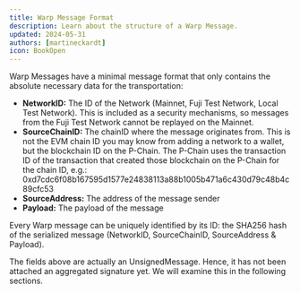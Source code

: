 ```yaml
---
title: Warp Message Format
description: Learn about the structure of a Warp Message.
updated: 2024-05-31
authors: [martineckardt]
icon: BookOpen
---
```


Warp Messages have a minimal message format that only contains the absolute necessary data for the transportation:

- **NetworkID:** The ID of the Network (Mainnet, Fuji Test Network, Local Test Network). This is included as a security mechanisms, so messages from the Fuji Test Network cannot be replayed on the Mainnet.
- **SourceChainID:** The chainID where the message originates from. This is not the EVM chain ID you may know from adding a network to a wallet, but the blockchain ID on the P-Chain. The P-Chain uses the transaction ID of the transaction that created those blockchain on the P-Chain for the chain ID, e.g.: 0xd7cdc6f08b167595d1577e24838113a88b1005b471a6c430d79c48b4c89cfc53
- **SourceAddress:** The address of the message sender
- **Payload:** The payload of the message

Every Warp message can be uniquely identified by its ID: the SHA256 hash of the serialized message (NetworkID, SourceChainID, SourceAddress & Payload).

The fields above are actually an UnsignedMessage. Hence, it has not been attached an aggregated signature yet. We will examine this in the following sections. 
